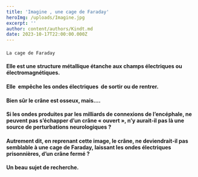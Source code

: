 ```yaml
---
title: 'Imagine , une cage de Faraday'
heroImg: /uploads/Imagine.jpg
excerpt: ''
author: content/authors/Kindt.md
date: 2023-10-17T22:00:00.000Z
---
```


#### &#x20;

#### &#x20;

```
La cage de Faraday
```

<Space height={20} />

#### &#x20;Elle est une structure métallique étanche aux champs électriques ou&#xA;électromagnétiques.

#### Elle  empêche les&#xA;ondes électriques  de sortir ou de&#xA;rentrer.

<Space height={20} />

#### Bien sûr le&#xA;crâne est osseux, mais….

<Space height={20} />

#### Si les ondes&#xA;produites par les milliards de connexions de l’encéphale, ne peuvent pas&#xA;s’échapper d’un crâne « ouvert », n’y aurait-il pas là une source de&#xA;perturbations neurologiques ?

<Space height={20} />

#### Autrement dit,&#xA;en reprenant cette image, le crâne, ne deviendrait-il pas semblable à une cage&#xA;de Faraday, laissant les ondes électriques prisonnières, d’un crâne fermé ?

<Space height={20} />

#### &#xA;Un beau sujet de recherche.
